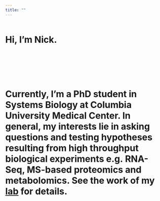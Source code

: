 ```yaml
---
title: ""
---
```

<div class="cover">

  <img src="Manhattan_Skyline-Sunset_Sunburt-Top_of_the_Rock-New_York_City--Greg_Goodman-AdventuresofaGoodMan.jpg" alt="" />
  
  <h1>Hi, I'm Nick.</h1>
  
</div>

<br>

<br>

<br>


# **Currently, I'm a PhD student in Systems Biology at Columbia University Medical Center. In general, my interests lie in asking questions and testing hypotheses resulting from high throughput biological experiments e.g. RNA-Seq, MS-based proteomics and metabolomics. See the work of my <a href="http://www.tatonettilab.org" >lab</a> for details.**

<br>


